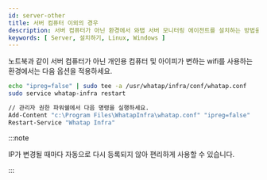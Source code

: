 ```yaml
---
id: server-other
title: 서버 컴퓨터 이외의 경우
description: 서버 컴퓨터가 아닌 환경에서 와탭 서버 모니터링 에이전트를 설치하는 방법을 제공합니다.
keywords: [ Server, 설치하기, Linux, Windows ]
---
```



노트북과 같이 서버 컴퓨터가 아닌 개인용 컴퓨터 및 아이피가 변하는 wifi를 사용하는 환경에서는 다음 옵션을 적용하세요. 

<Tabs>
<TabItem value="lx" label="Linux">

```bash title=SH
echo "ipreg=false" | sudo tee -a /usr/whatap/infra/conf/whatap.conf
sudo service whatap-infra restart
```

</TabItem>
<TabItem value="wd" label="Windows">

```bash title='SH' {2,3}
// 관리자 권한 파워쉘에서 다음 명령을 실행하세요.
Add-Content "c:\Program Files\WhatapInfra\whatap.conf" "ipreg=false"
Restart-Service "Whatap Infra"
```

</TabItem>
</Tabs> 

:::note

IP가 변경될 때마다 자동으로 다시 등록되지 않아 편리하게 사용할 수 있습니다.

:::
